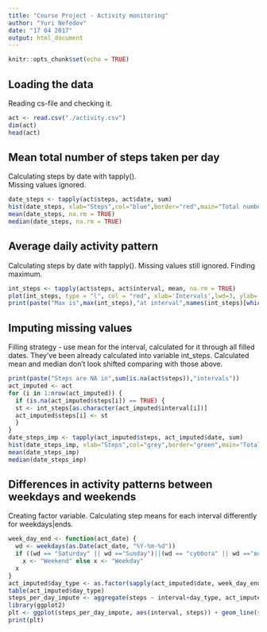 ```yaml
---
title: "Course Project - Activity monitoring"
author: "Yuri Nefedov"
date: "17 04 2017"
output: html_document
---
```


```r
knitr::opts_chunk$set(echo = TRUE)
```

## Loading the data

Reading cs-file and checking it.

```r
act <- read.csv("./activity.csv")
dim(act)
head(act)
```

## Mean total number of steps taken per day

Calculating steps by date with tapply().  
Missing values ignored.

```r
date_steps <- tapply(act$steps, act$date, sum)
hist(date_steps, xlab="Steps",col="blue",border="red",main="Total number of steps taken each day (NA's not filled)")
mean(date_steps, na.rm = TRUE)
median(date_steps, na.rm = TRUE)
```

## Average daily activity pattern

Calculating steps by date with tapply(). 
Missing values still ignored. Finding maximum.

```r
int_steps <- tapply(act$steps, act$interval, mean, na.rm = TRUE)
plot(int_steps, type = "l", col = "red", xlab='Intervals',lwd=3, ylab='Average number of steps', main ='Average number of steps taken in 5-minute interval, averaged across all days')
print(paste("Max is",max(int_steps),"at interval",names(int_steps)[which.max(int_steps)]))
```

## Imputing missing values
Filling strategy - use mean for the interval, calculated for it through all filled dates.
They've been already calculated into variable int_steps.
Calculated mean and median don't look shifted comparing with those above.

```r
print(paste("Steps are NA in",sum(is.na(act$steps)),"intervals"))
act_imputed <- act
for (i in 1:nrow(act_imputed)) { 
  if (is.na(act_imputed$steps[i]) == TRUE) {
  st <- int_steps[as.character(act_imputed$interval[i])] 
  act_imputed$steps[i] <- st         
  }
}
date_steps_imp <- tapply(act_imputed$steps, act_imputed$date, sum)
hist(date_steps_imp, xlab="Steps",col="grey",border="green",main="Total number of steps taken each day (NA's filled)")
mean(date_steps_imp)
median(date_steps_imp)
```

## Differences in activity patterns between weekdays and weekends

Creating factor variable. Calculating step means for each interval differently for weekdays|ends. 

```r
week_day_end <- function(act_date) {
  wd <- weekdays(as.Date(act_date, "%Y-%m-%d"))
  if ((wd == "Saturday" || wd =="Sunday")||(wd == "суббота" || wd =="воскресенье")) ## need for RUS                                                                                     ## location
    x <- "Weekend" else x <- "Weekday"
  x
}
act_imputed$day_type <- as.factor(sapply(act_imputed$date, week_day_end))  ## adding factor variable
table(act_imputed$day_type)
steps_per_day_impute <- aggregate(steps ~ interval+day_type, act_imputed, mean)
library(ggplot2)
plt <- ggplot(steps_per_day_impute, aes(interval, steps)) + geom_line(stat = "identity", aes(colour = day_type)) + theme_gray() + facet_grid(day_type ~ ., scales="fixed", space="fixed") + labs(x="Interval", y=expression("Quantity of Steps")) + ggtitle("Steps quantity per interval (by day type)")
print(plt)
```
